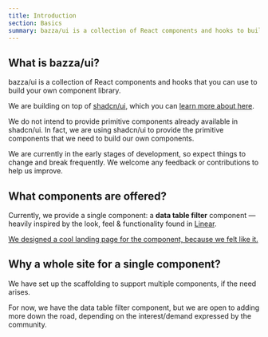 ```yaml
---
title: Introduction
section: Basics
summary: bazza/ui is a collection of React components and hooks to build your own component library.
---
```


## What is bazza/ui?

bazza/ui is a collection of React components and hooks that you can use to build your own component library.

We are building on top of [shadcn/ui](https://ui.shadcn.com), which you can [learn more about here](https://ui.shadcn.com/docs).

We do not intend to provide primitive components already available in shadcn/ui. In fact, we are using shadcn/ui to provide the primitive components that we need to build our own components.

We are currently in the early stages of development, so expect things to change and break frequently. We welcome any feedback or contributions to help us improve.

## What components are offered?

Currently, we provide a single component: a **data table filter** component — heavily inspired by the look, feel & functionality found in [Linear](https://linear.app/homepage).

[We designed a cool landing page for the component, because we felt like it.](/)

## Why a whole site for a single component?

We have set up the scaffolding to support multiple components, if the need arises.

For now, we have the data table filter component, but we are open to adding more down the road, depending on the interest/demand expressed by the community.
